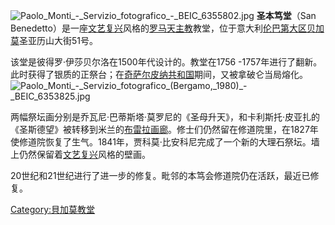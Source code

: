 {{Multiple issues|
{{Unreferenced|time=2020-08-17T05:49:09+00:00}}
{{Expand language|1=it|time=2020-08-17T05:49:40+00:00}}
}}
[[File:Paolo_Monti_-_Servizio_fotografico_-_BEIC_6355802.jpg|thumb]]
'''圣本笃堂'''（San Benedetto）是一座[[文艺复兴建筑|文艺复兴]]风格的[[罗马天主教|罗马天主教]]教堂，位于意大利[[伦巴第大区|伦巴第大区]][[贝加莫|贝加莫]]圣亚历山大街51号。

该堂是彼得罗·伊莎贝尔洛在1500年代设计的。教堂在1756 -1757年进行了翻新。此时获得了银质的正祭台；在[[奇萨尔皮纳共和国|奇萨尔皮纳共和国]]期间，又被拿破仑当局熔化。
[[File:Paolo_Monti_-_Servizio_fotografico_(Bergamo,_1980)_-_BEIC_6353825.jpg|thumb]]

两幅祭坛画分别是乔瓦尼·巴蒂斯塔·莫罗尼的《圣母升天》，和卡利斯托·皮亚扎的《圣斯德望》被转移到米兰的[[布雷拉画廊|布雷拉画廊]]。修士们仍然留在修道院里，在1827年使修道院恢复了生气。1841年，贾科莫·比安科尼完成了一个新的大理石祭坛。墙上仍然保留着[[文艺复兴艺术|文艺复兴]]风格的壁画。 

20世纪和21世纪进行了进一步的修复。毗邻的本笃会修道院仍在活跃，最近已修复。

{{coord|45.6969|N|9.6640|E|source:wikidata|display=title}}
[[Category:貝加莫教堂|Category:貝加莫教堂]]
{{religion-stub}}